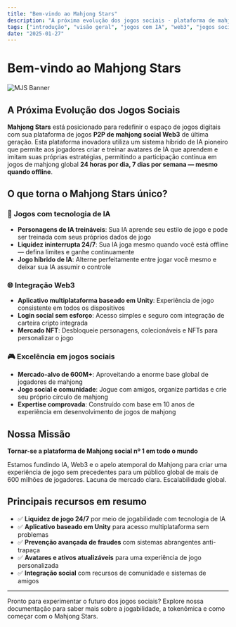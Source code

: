 ```yaml
---
title: "Bem-vindo ao Mahjong Stars"
description: "A próxima evolução dos jogos sociais - plataforma de mahjong Web3 com tecnologia de IA e jogabilidade 24/7"
tags: ["introdução", "visão geral", "jogos com IA", "web3", "jogos sociais"]
date: "2025-01-27"
---
```



# Bem-vindo ao Mahjong Stars

![MJS Banner](/static/images/banner.png)

## A Próxima Evolução dos Jogos Sociais

**Mahjong Stars** está posicionado para redefinir o espaço de jogos digitais com sua plataforma de jogos **P2P de mahjong social Web3** de última geração. Esta plataforma inovadora utiliza um sistema híbrido de IA pioneiro que permite aos jogadores criar e treinar avatares de IA que aprendem e imitam suas próprias estratégias, permitindo a participação contínua em jogos de mahjong global **24 horas por dia, 7 dias por semana — mesmo quando offline**.

## O que torna o Mahjong Stars único?

### 🤖 Jogos com tecnologia de IA
- **Personagens de IA treináveis**: Sua IA aprende seu estilo de jogo e pode ser treinada com seus próprios dados de jogo
- **Liquidez ininterrupta 24/7**: Sua IA joga mesmo quando você está offline — defina limites e ganhe continuamente
- **Jogo híbrido de IA**: Alterne perfeitamente entre jogar você mesmo e deixar sua IA assumir o controle


### 🌐 Integração Web3
- **Aplicativo multiplataforma baseado em Unity**: Experiência de jogo consistente em todos os dispositivos
- **Login social sem esforço**: Acesso simples e seguro com integração de carteira cripto integrada
- **Mercado NFT**: Desbloqueie personagens, colecionáveis e NFTs para personalizar o jogo

### 🎮 Excelência em jogos sociais
- **Mercado-alvo de 600M+**: Aproveitando a enorme base global de jogadores de mahjong
- **Jogo social e comunidade**: Jogue com amigos, organize partidas e crie seu próprio círculo de mahjong
- **Expertise comprovada**: Construído com base em 10 anos de experiência em desenvolvimento de jogos de mahjong

## Nossa Missão

**Tornar-se a plataforma de Mahjong social nº 1 em todo o mundo**

Estamos fundindo IA, Web3 e o apelo atemporal do Mahjong para criar uma experiência de jogo sem precedentes para um público global de mais de 600 milhões de jogadores. Lacuna de mercado clara. Escalabilidade global.

## Principais recursos em resumo

- ✅ **Liquidez de jogo 24/7** por meio de jogabilidade com tecnologia de IA
- ✅ **Aplicativo baseado em Unity** para acesso multiplataforma sem problemas
- ✅ **Prevenção avançada de fraudes** com sistemas abrangentes anti-trapaça
- ✅ **Avatares e ativos atualizáveis** para uma experiência de jogo personalizada
- ✅ **Integração social** com recursos de comunidade e sistemas de amigos

---

Pronto para experimentar o futuro dos jogos sociais? Explore nossa documentação para saber mais sobre a jogabilidade, a tokenômica e como começar com o Mahjong Stars.